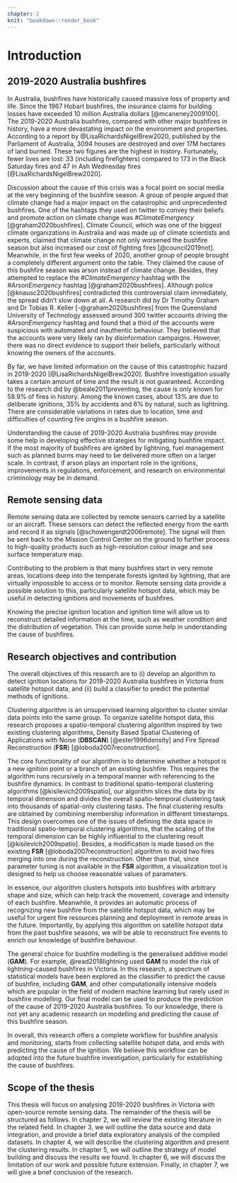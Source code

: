 ```yaml
---
chapter: 2
knit: "bookdown::render_book"
---
```


# Introduction {#ch:introduction}

## 2019-2020 Australia bushfires

In Australia, bushfires have historically caused massive loss of property and life. Since the 1967 Hobart bushfires, the insurance claims for building losses have exceeded 10 million Australia dollars [@mcaneney2009100]. The 2019-2020 Australia bushfires, compared with other major bushfires in history, have a more devastating impact on the environment and properties.  According to a report by @LisaRichardsNigelBrew2020, published by the Parliament of Australia, 3094 houses are destroyed and over 17M hectares of land burned. These two figures are the highest in history. Fortunately, fewer lives are lost: 33 (including firefighters) compared to 173 in the Black Saturday fires and 47 in Ash Wednesday fires [@LisaRichardsNigelBrew2020].

Discussion about the cause of this crisis was a focal point on social media at the very beginning of the bushfire season. A group of people argued that climate change had a major impact on the catastrophic and unprecedented bushfires. One of the hashtags they used on twitter to convey their beliefs and promote action on climate change was *#ClimateEmergency* [@graham2020bushfires]. Climate Council, which was one of the biggest climate organizations in Australia and was made up of climate scientists and experts, claimed that climate change not only worsened the bushfire season but also increased our cost of fighting fires [@council2019not]. Meanwhile, in the first few weeks of 2020, another group of people brought a completely different argument onto the table. They claimed the cause of this bushfire season was arson instead of climate change. Besides, they attempted to replace the *#ClimateEmergency* hashtag with the *#ArsonEmergency* hashtag [@graham2020bushfires]. Although police [@knausc2020bushfires] contradicted this controversial claim immediately, the spread didn’t slow down at all. A research did by Dr Timothy Graham and Dr Tobias R. Keller [-@graham2020bushfires] from the Queensland University of Technology assessed around 300 twitter accounts driving the *#ArsonEmergency* hashtag and found that a third of the accounts were suspicious with automated and inauthentic behaviour. They believed that the accounts were very likely ran by disinformation campaigns. However, there was no direct evidence to support their beliefs, particularly without knowing the owners of the accounts. 

By far, we have limited information on the cause of this catastrophic hazard in 2019-2020 [@LisaRichardsNigelBrew2020]. Bushfire investigation usually takes a certain amount of time and the result is not guaranteed. According to the research did by @beale2011preventing, the cause is only known for 58.9% of fires in history. Among the known cases, about 13% are due to deliberate ignitions, 35% by accidents and 6% by natural, such as lightning. There are considerable variations in rates due to location, time and difficulties of counting fire origins in a bushfire season.

Understanding the cause of 2019-2020 Australia bushfires may provide some help in developing effective strategies for mitigating bushfire impact. If the most majority of bushfires are ignited by lightning, fuel management such as planned burns may need to be delivered more often on a larger scale. In contrast, if arson plays an important role in the ignitions, improvements in regulations, enforcement, and research on environmental criminology may be in demand.


## Remote sensing data

Remote sensing data are collected by remote sensors carried by a satellite or an aircraft. These sensors can detect the reflected energy from the earth and record it as signals [@schowengerdt2006remote]. The signal will then be sent back to the Mission Control Center on the ground to further process to high-quality products such as high-resolution colour image and sea surface temperature map.

Contributing to the problem is that many bushfires start in very remote areas, locations deep into the temperate forests ignited by lightning, that are virtually impossible to access or to monitor. Remote sensing data provide a possible solution to this, particularly satellite hotspot data, which may be useful in detecting ignitions and movements of bushfires. 

Knowing the precise ignition location and ignition time will allow us to reconstruct detailed information at the time, such as weather condition and the distribution of vegetation. This can provide some help in understanding the cause of bushfires.


## Research objectives and contribution

<!--

This research explore the potential methods of fire ignition during 2019-2020 Australia bushfires season based on the new availability of satellite data. Satellite data provides the opportunity to more objectively study ignition locations, particularly in less accessible regions.

The overall research aim is to provide probabilistic estimates of the cause of fire ignition for the 2019-2020 bushfires. Several smaller research questions that being addressed are:

  1. Using satellite hotspots data can we detect ignition time and location? 
  2. How do the characteristics of 2019-2020 bushfires compare to historical bushfires?
  3. Can data from other sources including vegetation, weather, proximity to road and recreation sites help to inform ignition type?

-->

The overall objectives of this research are to (i) develop an algorithm to detect ignition locations for 2019-2020 Australia bushfires in Victoria from satellite hotspot data, and (ii) build a classifier to predict the potential methods of ignitions. 


Clustering algorithm is an unsupervised learning algorithm to cluster similar data points into the same group. To organize satellite hotspot data, this research proposes a spatio-temporal clustering algorithm inspired by two existing clustering algorithms, Density Based Spatial Clustering of Applications with Noise (**DBSCAN**) [@ester1996density] and Fire Spread Reconstruction (**FSR**) [@loboda2007reconstruction]. 

The core functionality of our algorithm is to determine whether a hotspot is a new ignition point or a branch of an existing bushfire. This requires the algorithm runs recursively in a temporal manner with referencing to the bushfire dynamics. In contrast to traditional spatio-temporal clustering algorithms [@kisilevich2009spatio], our algorithm slices the data by its temporal dimension and divides the overall spatio-temporal clustering task into thousands of spatial-only clustering tasks. The final clustering results are obtained by combining membership information in different timestamps. This design overcomes one of the issues of defining the data space in traditional spatio-temporal clustering algorithms, that the scaling of the temporal dimension can be highly influential to the clustering result [@kisilevich2009spatio]. Besides, a modification is made based on the existing **FSR** [@loboda2007reconstruction] algorithm to avoid two fires merging into one during the reconstruction. Other than that, since parameter tuning is not available in the **FSR** algorithm, a visualization tool is designed to help us choose reasonable values of parameters. 

In essence, our algorithm clusters hotspots into bushfires with arbitrary shape and size, which can help track the movement, coverage and intensity of each bushfire. Meanwhile, it provides an automatic process of recognizing new bushfire from the satellite hotspot data, which may be useful for urgent fire resources planning and deployment in remote areas in the future. Importantly, by applying this algorithm on satellite hotspot data from the past bushfire seasons, we will be able to reconstruct fire events to enrich our knowledge of bushfire behaviour.


The general choice for bushfire modelling is the generalised additive model (**GAM**). For example, @read2018lightning used **GAM** to model the risk of lightning-caused bushfires in Victoria. In this research, a spectrum of statistical models have been explored as the classifier to predict the cause of bushfire, including **GAM**, and other computationally intensive models which are popular in the field of modern machine learning but rarely used in bushfire modelling. Our final model can be used to produce the prediction of the cause of 2019-2020 Australia bushfires. To our knowledge, there is not yet any academic research on modelling and predicting the cause of this bushfire season.


In overall, this research offers a complete workflow for bushfire analysis and monitoring, starts from collecting satellite hotspot data, and ends with predicting the cause of the ignition. We believe this workflow can be adopted into the future bushfire investigation, particularly for establishing the cause of bushfires.


## Scope of the thesis

This thesis will focus on analysing 2019-2020 bushfires in Victoria with open-source remote sensing data. The remainder of the thesis will be structured as follows. In chapter 2, we will review the existing literature in the related field. In chapter 3, we will outline the data source and data integration, and provide a brief data exploratory analysis of the compiled datasets. In chapter 4, we will describe the clustering algorithm and present the clustering results. In chapter 5, we will outline the strategy of model building and discuss the results we found. In chapter 6, we will discuss the limitation of our work and possible future extension. Finally, in chapter 7, we will give a brief conclusion of the research. 





